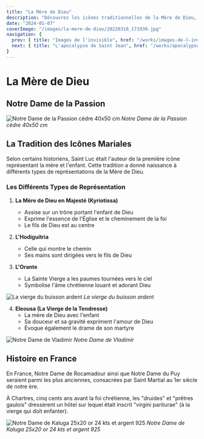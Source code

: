 ```yaml
---
title: "La Mère de Dieu"
description: "Découvrez les icônes traditionnelles de la Mère de Dieu, selon la tradition de l'Église"
date: "2024-01-07"
coverImage: "/images/la-mere-de-dieu/20220318_171930.jpg"
navigation: {
  prev: { title: "Images de l'invisible", href: "/works/images-de-l-invisible" },
  next: { title: "L'apocalypse de Saint Jean", href: "/works/apocalypse" }
}
---
```


# La Mère de Dieu

## Notre Dame de la Passion

![Notre Dame de la Passion cèdre 40x50 cm](/images/la-mere-de-dieu/20220318_171930.jpg)
*Notre Dame de la Passion cèdre 40x50 cm*

## La Tradition des Icônes Mariales

Selon certains historiens, Saint Luc était l'auteur de la première icône représentant la mère et l'enfant. Cette tradition a donné naissance à différents types de représentations de la Mère de Dieu.

### Les Différents Types de Représentation

1. **La Mère de Dieu en Majesté (Kyriotissa)**
   - Assise sur un trône portant l'enfant de Dieu
   - Exprime l'essence de l'Église et le cheminement de la foi
   - Le fils de Dieu est au centre

2. **L'Hodiguitria**
   - Celle qui montre le chemin
   - Ses mains sont dirigées vers le fils de Dieu

3. **L'Orante**
   - La Sainte Vierge a les paumes tournées vers le ciel
   - Symbolise l'âme chrétienne louant et adorant Dieu

![La vierge du buisson ardent](/images/la-mere-de-dieu/20210704_124517.jpg)
*La vierge du buisson ardent*

4. **Eleousa (La Vierge de la Tendresse)**
   - La mère de Dieu avec l'enfant
   - Sa douceur et sa gravité expriment l'amour de Dieu
   - Évoque également le drame de son martyre

![Notre Dame de Vladimir](/images/la-mere-de-dieu/20230218_205631752207407640159803.jpg)
*Notre Dame de Vladimir*

## Histoire en France

En France, Notre Dame de Rocamadour ainsi que Notre Dame du Puy seraient parmi les plus anciennes, consacrées par Saint Martial au 1er siècle de notre ère.

À Chartres, cinq cents ans avant la foi chrétienne, les "druides" et "prêtres gaulois" dressèrent un hôtel sur lequel était inscrit "virgini pariturae" (à la vierge qui doit enfanter).

![Notre Dame de Kaluga 25x20 or 24 kts et argent 925](/images/la-mere-de-dieu/10000189051861638833937300487.jpg)
*Notre Dame de Kaluga 25x20 or 24 kts et argent 925* 